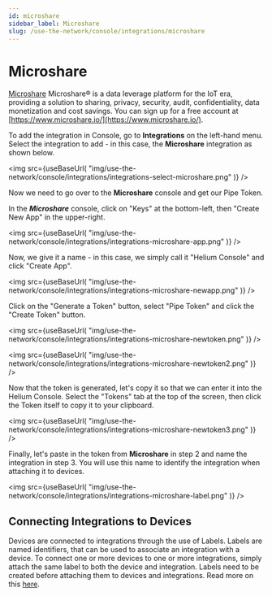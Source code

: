 ```yaml
---
id: microshare
sidebar_label: Microshare
slug: /use-the-network/console/integrations/microshare
---
```


# Microshare


[Microshare](https://www.microshare.io/) Microshare® is a data leverage platform
for the IoT era, providing a solution to sharing, privacy, security, audit, confidentiality,
data monetization and cost savings. You can sign up for a free account at
[https://www.microshare.io/](https://www.microshare.io/).

To add the integration in Console, go to **Integrations** on the left-hand menu.
Select the integration to add - in this case, the **Microshare** integration as
shown below.

<img
  src={useBaseUrl(
    "img/use-the-network/console/integrations/integrations-select-microshare.png"
  )}
/>

Now we need to go over to the **Microshare** console and get our Pipe Token.

In the ***Microshare*** console, click on "Keys" at the bottom-left, then "Create New App" in the upper-right.

<img
  src={useBaseUrl(
    "img/use-the-network/console/integrations/integrations-microshare-app.png"
  )}
/>

Now, we give it a name - in this case, we simply call it "Helium Console" and click "Create App".

<img
  src={useBaseUrl(
    "img/use-the-network/console/integrations/integrations-microshare-newapp.png"
  )}
/>

Click on the "Generate a Token" button, select "Pipe Token" and click the "Create Token" button.

<img
  src={useBaseUrl(
    "img/use-the-network/console/integrations/integrations-microshare-newtoken.png"
  )}
/>

<img
  src={useBaseUrl(
    "img/use-the-network/console/integrations/integrations-microshare-newtoken2.png"
  )}
/>

Now that the token is generated, let's copy it so that we can enter it into the Helium Console.
Select the "Tokens" tab at the top of the screen, then click the Token itself to copy it to your clipboard.

<img
  src={useBaseUrl(
    "img/use-the-network/console/integrations/integrations-microshare-newtoken3.png"
  )}
/>

Finally, let's paste in the token from **Microshare** in step 2 and name the integration in step 3. You will use this name to
identify the integration when attaching it to devices.

<img
  src={useBaseUrl(
    "img/use-the-network/console/integrations/integrations-microshare-label.png"
  )}
/>

## Connecting Integrations to Devices

Devices are connected to integrations through the use of Labels. Labels are
named identifiers, that can be used to associate an integration with a device.
To connect one or more devices to one or more integrations, simply attach the
same label to both the device and integration. Labels need to be created before
attaching them to devices and integrations. Read more on this [here](../labels).
